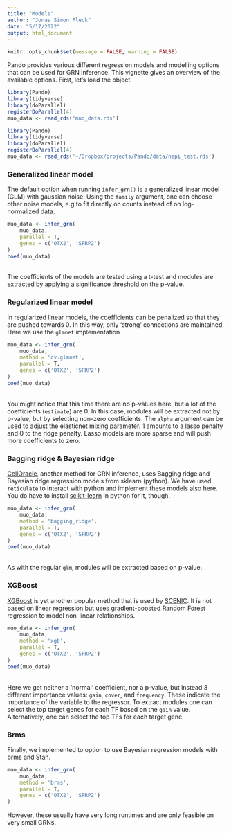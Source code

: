 ```yaml
---
title: "Models"
author: "Jonas Simon Fleck"
date: "5/17/2022"
output: html_document
---
```


```r
knitr::opts_chunk$set(message = FALSE, warning = FALSE)
```

Pando provides various different regression models and modelling options that can be used for GRN inference. This vignette gives an overview of the available options. First, let's load the object.

```r
library(Pando)
library(tidyverse)
library(doParallel)
registerDoParallel(4)
muo_data <- read_rds('muo_data.rds')
```
```r
library(Pando)
library(tidyverse)
library(doParallel)
registerDoParallel(4)
muo_data <- read_rds('~/Dropbox/projects/Pando/data/nepi_test.rds')
```

### Generalized linear model

The default option when running `infer_grn()` is a generalized linear model (GLM) with gaussian noise. Using the `family` argument, one can choose other noise models, e.g to fit directly on counts instead of on log-normalized data.

```r
muo_data <- infer_grn(
    muo_data,
    parallel = T,
    genes = c('OTX2', 'SFRP2')
) 
coef(muo_data)
```
\
The coefficients of the models are tested using a t-test and modules are extracted by applying a significance threshold on the p-value. 


### Regularized linear model

In regularized linear models, the coefficients can be penalized so that they are pushed towards 0. In this way, only 'strong' connections are maintained. Here we use the `glmnet` implementation

```r
muo_data <- infer_grn(
    muo_data,
    method = 'cv.glmnet',
    parallel = T,
    genes = c('OTX2', 'SFRP2')
) 
coef(muo_data)
```
\
You might notice that this time there are no p-values here, but a lot of the coefficients (`estimate`) are 0. In this case, modules will be extracted not by p-value, but by selecting non-zero coefficients. The `alpha` argument can be used to adjust the elasticnet mixing parameter. 1 amounts to a lasso penalty and 0 to the ridge penalty. Lasso models are more sparse and will push more coefficients to zero.


### Bagging ridge & Bayesian ridge

[CellOracle](https://github.com/morris-lab/CellOracle), another method for GRN inference, uses Bagging ridge and Bayesian ridge regression models from sklearn (python). We have used `reticulate` to interact with python and implement these models also here. You do have to install [scikit-learn](https://scikit-learn.org/stable/) in python for it, though.

```r
muo_data <- infer_grn(
    muo_data,
    method = 'bagging_ridge',
    parallel = T,
    genes = c('OTX2', 'SFRP2')
) 
coef(muo_data)
```
\
As with the regular `glm`, modules will be extracted based on p-value.


### XGBoost

[XGBoost](https://xgboost.readthedocs.io/en/stable/) is yet another popular method that is used by [SCENIC](https://scenic.aertslab.org/). It is not based on linear regression but uses gradient-boosted Random Forest regression to model non-linear relationships.


```r
muo_data <- infer_grn(
    muo_data,
    method = 'xgb',
    parallel = T,
    genes = c('OTX2', 'SFRP2')
) 
coef(muo_data)
```
\
Here we get neither a 'normal' coefficient, nor a p-value, but instead 3 different importance values: `gain`, `cover`, and `frequency`. These indicate the importance of the variable to the regressor. To extract modules one can select the top target genes for each TF based on the `gain` value. Alternatively, one can select the top TFs for each target gene.


### Brms

Finally, we implemented to option to use Bayesian regression models with brms and Stan. 

```r
muo_data <- infer_grn(
    muo_data,
    method = 'brms',
    parallel = T,
    genes = c('OTX2', 'SFRP2')
) 
```

However, these usually have very long runtimes and are only feasible on very small GRNs.


